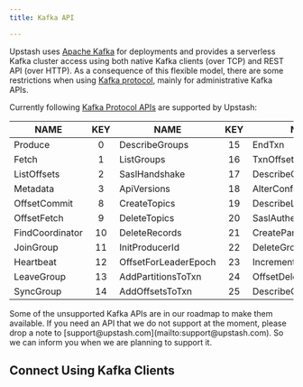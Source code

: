 ```yaml
---
title: Kafka API

---
```


Upstash uses [Apache Kafka](https://kafka.apache.org/) for deployments and provides a serverless Kafka cluster access
using both native Kafka clients (over TCP) and REST API (over HTTP). As a consequence of this flexible model,
there are some restrictions when using [Kafka protocol](https://kafka.apache.org/protocol), mainly for administrative Kafka APIs.

Currently following [Kafka Protocol APIs](https://kafka.apache.org/protocol) are supported by Upstash:

| NAME            | KEY | NAME                 | KEY | NAME                    | KEY |
| --------------- | :-: | -------------------- | :-: | ----------------------- | :-: |
| Produce         |  0  | DescribeGroups       | 15  | EndTxn                  | 26  |
| Fetch           |  1  | ListGroups           | 16  | TxnOffsetCommit         | 28  |
| ListOffsets     |  2  | SaslHandshake        | 17  | DescribeConfigs         | 32  |
| Metadata        |  3  | ApiVersions          | 18  | AlterConfigs            | 33  |
| OffsetCommit    |  8  | CreateTopics         | 19  | DescribeLogDirs         | 35  |
| OffsetFetch     |  9  | DeleteTopics         | 20  | SaslAuthenticate        | 36  |
| FindCoordinator | 10  | DeleteRecords        | 21  | CreatePartitions        | 37  |
| JoinGroup       | 11  | InitProducerId       | 22  | DeleteGroups            | 42  |
| Heartbeat       | 12  | OffsetForLeaderEpoch | 23  | IncrementalAlterConfigs | 44  |
| LeaveGroup      | 13  | AddPartitionsToTxn   | 24  | OffsetDelete            | 47  |
| SyncGroup       | 14  | AddOffsetsToTxn      | 25  | DescribeCluster         | 60  |

<Note>
    Some of the unsupported Kafka APIs are in our roadmap to make them
    available. If you need an API that we do not support at the moment, please
    drop a note to [support@upstash.com](mailto:support@upstash.com). So we can
    inform you when we are planning to support it.
</Note>

## Connect Using Kafka Clients
